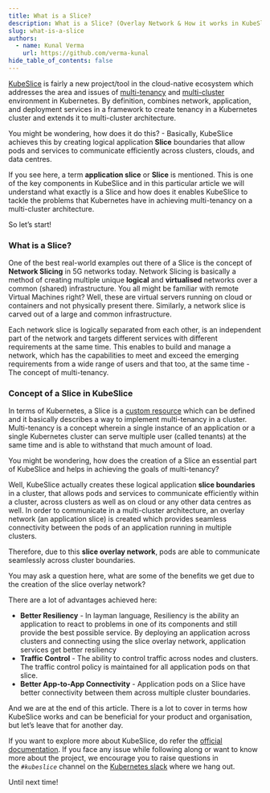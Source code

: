 ```yaml
---
title: What is a Slice?
description: What is a Slice? (Overlay Network & How it works in KubeSlice)
slug: what-is-a-slice
authors:
  - name: Kunal Verma
    url: https://github.com/verma-kunal
hide_table_of_contents: false
---
```


[KubeSlice](https://kubeslice.io/documentation/open-source/0.3.0) is fairly a new project/tool in the cloud-native ecosystem which addresses the area and issues of [multi-tenancy](https://digitalguardian.com/blog/saas-single-tenant-vs-multi-tenant-whats-difference) and [multi-cluster](https://www.mirantis.com/cloud-native-concepts/getting-started-with-kubernetes/what-is-kubernetes-multi-cluster/) environment in Kubernetes. By definition, combines network, application, and deployment services in a framework to create tenancy in a Kubernetes cluster and extends it to multi-cluster architecture.

You might be wondering, how does it do this? - Basically, KubeSlice achieves this by creating logical application **Slice** boundaries that allow pods and services to communicate efficiently across clusters, clouds, and data centres.  

If you see here, a term **application slice** or **Slice** is mentioned. This is one of the key components in KubeSlice and in this particular article we will understand what exactly is a Slice and how does it enables KubeSlice to tackle the problems that Kubernetes have in achieving multi-tenancy on a multi-cluster architecture.

So let’s start!

### What is a Slice?

One of the best real-world examples out there of a Slice is the concept of **Network Slicing** in 5G networks today. Network Slicing is basically a method of creating multiple unique **logical** and **virtualised** networks over a common (shared) infrastructure. You all might be familiar with remote Virtual Machines right? Well, these are virtual servers running on cloud or containers and not physically present there. Similarly, a network slice is carved out of a large and common infrastructure. 

Each network slice is logically separated from each other, is an independent part of the network and targets different services with different requirements at the same time. This enables to build and manage a network, which has the capabilities to meet and exceed the emerging requirements from a wide range of users and that too, at the same time - The concept of multi-tenancy.

### Concept of a Slice in KubeSlice

In terms of Kubernetes, a Slice is a [custom resource](https://kubernetes.io/docs/concepts/extend-kubernetes/api-extension/custom-resources/) which can be defined and it basically describes a way to implement multi-tenancy in a cluster. Multi-tenancy is a concept wherein a single instance of an application or a single Kubernetes cluster can serve multiple user (called tenants) at the same time and is able to withstand that much amount of load.

You might be wondering, how does the creation of a Slice an essential part of KubeSlice and helps in achieving the goals of multi-tenancy?

Well, KubeSlice actually creates these logical application **slice boundaries** in a cluster, that allows pods and services to communicate efficiently within a cluster, across clusters as well as on cloud or any other data centres as well. In order to communicate in a multi-cluster architecture, an overlay network (an application slice) is created which provides seamless connectivity between the pods of an application running in multiple clusters.

Therefore, due to this **slice overlay network**, pods are able to communicate seamlessly across cluster boundaries.

You may ask a question here, what are some of the benefits we get due to the creation of the slice overlay network?

There are a lot of advantages achieved here:

- **Better Resiliency** - In layman language, Resiliency is the ability an application to react to problems in one of its components and still provide the best possible service. By deploying an application across clusters and connecting using the slice overlay network, application services get better resiliency
- **Traffic Control** - The ability to control traffic across nodes and clusters. The traffic control policy is maintained for all application pods on that slice.
- **Better App-to-App Connectivity** - Application pods on a Slice have better connectivity between them across multiple cluster boundaries.

And we are at the end of this article. There is a lot to cover in terms how KubeSlice works and can be beneficial for your product and organisation, but let’s leave that for another day.

If you want to explore more about KubeSlice, do refer the [official documentation](https://kubeslice.io/documentation/open-source/0.3.0/). If you face any issue while following along or want to know more about the project, we encourage you to raise questions in the *`#kubeslice`* channel on the [Kubernetes slack](https://slack.k8s.io/) where we hang out.

Until next time!